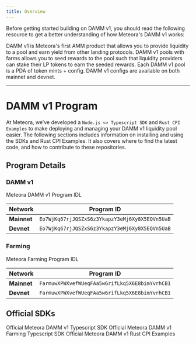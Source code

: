 ```yaml
---
title: Overview
---
```


Before getting started building on DAMM v1, you should read the following resource to get a better understanding of how Meteora's DAMM v1 works:

<CardGroup cols={2}>
  <Card title="What's DAMM v1?" icon="question" iconType="solid" href="/overview/products/damm-v1/what-is-damm-v1">
    DAMM v1 is Meteora's first AMM product that allows you to provide liquidity to a pool and earn yield from other landing protocols.
  </Card>
  <Card title="Pools with Farms" icon="farm" iconType="solid" href="/overview/products/damm-v1/pools-with-farms">
    DAMM v1 pools with farms allows you to seed rewards to the pool such that liquidity providers can stake their LP tokens to earn the seeded rewards.
  </Card>
</CardGroup>
<CardGroup cols={1}>
  <Card title="DAMM v1 Configs" icon="gear" iconType="solid" href="/developer-guide/guides/damm-v1/pool-fee-configs">
    Each DAMM v1 pool is a PDA of token mints + config. DAMM v1 configs are available on both mainnet and devnet.
  </Card>
</CardGroup>

---

# DAMM v1 Program

At Meteora, we’ve developed a `Node.js <> Typescript SDK` and `Rust CPI Examples` to make deploying and managing your DAMM v1 liquidity pool easier. The following sections includes information on installing and using the SDKs and Rust CPI Examples. It also covers where to find the latest code, and how to contribute to these repositories.

## Program Details

### DAMM v1

<CardGroup cols={1}>
  <Card title="DAMM v1 IDL" icon="code" iconType="solid" href="https://github.com/MeteoraAg/cpi-examples/blob/3326f57fb616c5a310920aa4d2c22073eb3dc6fb/idls/dynamic_amm.json">
    Meteora DAMM v1 Program IDL
  </Card>
</CardGroup>

<div className="overflow-x-auto">
  <table className="w-full border-collapse">
    <thead>
      <tr className="border-b border-gray-300 dark:border-gray-600">
        <th className="text-left py-3 px-4 font-semibold text-gray-900 dark:text-gray-100">Network</th>
        <th className="text-left py-3 px-4 font-semibold text-gray-900 dark:text-gray-100">Program ID</th>
      </tr>
    </thead>
    <tbody>
      <tr className="border-b border-gray-200 dark:border-gray-700 hover:bg-gray-50 dark:hover:bg-gray-800">
        <td className="py-3 px-4"><strong className="text-gray-900 dark:text-gray-100">Mainnet</strong></td>
        <td className="py-3 px-4"><code className="bg-gray-100 dark:bg-gray-800 px-2 py-1 rounded text-sm font-mono">Eo7WjKq67rjJQSZxS6z3YkapzY3eMj6Xy8X5EQVn5UaB</code></td>
      </tr>
      <tr className="border-b border-gray-200 dark:border-gray-700 hover:bg-gray-50 dark:hover:bg-gray-800">
        <td className="py-3 px-4"><strong className="text-gray-900 dark:text-gray-100">Devnet</strong></td>
        <td className="py-3 px-4"><code className="bg-gray-100 dark:bg-gray-800 px-2 py-1 rounded text-sm font-mono">Eo7WjKq67rjJQSZxS6z3YkapzY3eMj6Xy8X5EQVn5UaB</code></td>
      </tr>
    </tbody>
  </table>
</div>

### Farming

<CardGroup cols={1}>
  <Card title="Farming IDL" icon="code" iconType="solid" href="https://github.com/MeteoraAg/reward-pool/blob/main/target/types/farming.ts">
    Meteora Farming Program IDL
  </Card>
</CardGroup>

<div className="overflow-x-auto">
  <table className="w-full border-collapse">
    <thead>
      <tr className="border-b border-gray-300 dark:border-gray-600">
        <th className="text-left py-3 px-4 font-semibold text-gray-900 dark:text-gray-100">Network</th>
        <th className="text-left py-3 px-4 font-semibold text-gray-900 dark:text-gray-100">Program ID</th>
      </tr>
    </thead>
    <tbody>
      <tr className="border-b border-gray-200 dark:border-gray-700 hover:bg-gray-50 dark:hover:bg-gray-800">
        <td className="py-3 px-4"><strong className="text-gray-900 dark:text-gray-100">Mainnet</strong></td>
        <td className="py-3 px-4"><code className="bg-gray-100 dark:bg-gray-800 px-2 py-1 rounded text-sm font-mono">FarmuwXPWXvefWUeqFAa5w6rifLkq5X6E8bimYvrhCB1</code></td>
      </tr>
      <tr className="border-b border-gray-200 dark:border-gray-700 hover:bg-gray-50 dark:hover:bg-gray-800">
        <td className="py-3 px-4"><strong className="text-gray-900 dark:text-gray-100">Devnet</strong></td>
        <td className="py-3 px-4"><code className="bg-gray-100 dark:bg-gray-800 px-2 py-1 rounded text-sm font-mono">FarmuwXPWXvefWUeqFAa5w6rifLkq5X6E8bimYvrhCB1</code></td>
      </tr>
    </tbody>
  </table>
</div>

## Official SDKs

<CardGroup cols={2}>
  <Card title="Typescript SDK" icon="node-js" iconType="solid" href="/developer-guide/guides/damm-v1/typescript-sdk/getting-started">
    Official Meteora DAMM v1 Typescript SDK
  </Card>
  <Card title="Farming SDK" icon="node-js" iconType="solid" href="/developer-guide/guides/damm-v1/farming-sdk/getting-started">
    Official Meteora DAMM v1 Farming Typescript SDK
  </Card>
  <Card title="Rust CPI Examples" icon="rust" iconType="solid" href="/developer-guide/guides/damm-v1/rust/cpi-examples">
    Official Meteora DAMM v1 Rust CPI Examples
  </Card>
</CardGroup>